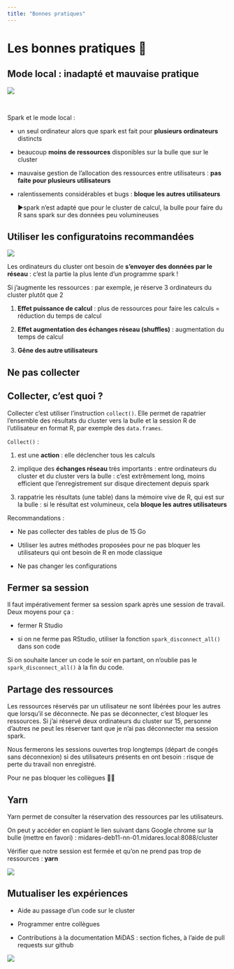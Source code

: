 ```yaml
---
title: "Bonnes pratiques"
---
```


# Les bonnes pratiques 🤝

## Mode local : inadapté et mauvaise pratique {.smaller}

![](images/mode_local.PNG)

<br>

Spark et le mode local :

-   un seul ordinateur alors que spark est fait pour **plusieurs ordinateurs** distincts

-   beaucoup **moins de ressources** disponibles sur la bulle que sur le cluster

-   mauvaise gestion de l'allocation des ressources entre utilisateurs : **pas faite pour plusieurs utilisateurs**

-   ralentissements considérables et bugs : **bloque les autres utilisateurs**

    ▶️spark n'est adapté que pour le cluster de calcul, la bulle pour faire du R sans spark sur des données peu volumineuses

## Utiliser les configuratoins recommandées {.smaller}

![](images/reduce_distribue.drawio.png){fig-align="center"}

Les ordinateurs du cluster ont besoin de **s'envoyer des données par le réseau** : c'est la partie la plus lente d'un programme spark !

Si j'augmente les ressources : par exemple, je réserve 3 ordinateurs du cluster plutôt que 2

1.  **Effet puissance de calcul** : plus de ressources pour faire les calculs = réduction du temps de calcul

2.  **Effet augmentation des échanges réseau (shuffles)** : augmentation du temps de calcul

3.  **Gêne des autre utilisateurs**

## Ne pas collecter {.smaller}

::: callout-note
## Collecter, c'est quoi ?

Collecter c'est utiliser l'instruction `collect()`. Elle permet de rapatrier l'ensemble des résultats du cluster vers la bulle et la session R de l'utilisateur en format R, par exemple des `data.frames`.

`Collect()` :

1.  est une **action** : elle déclencher tous les calculs

2.  implique des **échanges réseau** très importants : entre ordinateurs du cluster et du cluster vers la bulle : c'est extrêmement long, moins efficient que l'enregistrement sur disque directement depuis spark

3.  rappatrie les résultats (une table) dans la mémoire vive de R, qui est sur la bulle : si le résultat est volumineux, cela **bloque les autres utilisateurs**
:::

Recommandations :

-   Ne pas collecter des tables de plus de 15 Go

-   Utiliser les autres méthodes proposées pour ne pas bloquer les utilisateurs qui ont besoin de R en mode classique

-   Ne pas changer les configurations

## Fermer sa session {.smaller}


Il faut impérativement fermer sa session spark après une session de travail. Deux moyens pour ça :

-   fermer R Studio

-   si on ne ferme pas RStudio, utiliser la fonction `spark_disconnect_all()` dans son code

Si on souhaite lancer un code le soir en partant, on n'oublie pas le `spark_disconnect_all()` à la fin du code.

::: callout-warning
## Partage des ressources

Les ressources réservés par un utilisateur ne sont libérées pour les autres que lorsqu'il se déconnecte. Ne pas se déconnecter, c'est bloquer les ressources. Si j'ai réservé deux ordinateurs du cluster sur 15, personne d'autres ne peut les réserver tant que je n'ai pas déconnecter ma session spark.

Nous fermerons les sessions ouvertes trop longtemps (départ de congés sans déconnexion) si des utilisateurs présents en ont besoin : risque de perte du travail non enregistré.
:::


Pour ne pas bloquer les collègues 👨‍💻

## Yarn {.smaller}

Yarn permet de consulter la réservation des ressources par les utilisateurs.

On peut y accéder en copiant le lien suivant dans Google chrome sur la bulle (mettre en favori) : midares-deb11-nn-01.midares.local:8088/cluster

Vérifier que notre session est fermée et qu'on ne prend pas trop de ressources : **yarn**

![](images/yarn_scheduler.PNG)

## Mutualiser les expériences {.smaller}

-   Aide au passage d'un code sur le cluster

-   Programmer entre collègues

-   Contributions à la documentation MiDAS : section fiches, à l'aide de pull requests sur github

![](images/documentation_midas_fiches.PNG){fig-align="center"}